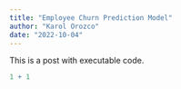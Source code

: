 ```yaml
---
title: "Employee Churn Prediction Model"
author: "Karol Orozco"
date: "2022-10-04"
---
```


This is a post with executable code.

```r
1 + 1
```
